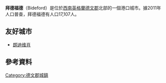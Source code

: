 {{Infobox UK place
|country =                England
|static_image= [[File:Bideford-Devon.jpg|240px]]
|static_image_caption= 
|official_name=           Bideford
|latitude=                51.016
|longitude=               -4.209
|population = 17,107
|population_ref = (2011)<ref>{{cite web|title=Bideford & Northam profile|url=http://www.devon.gov.uk/bidefordnorthamupdate.pdf|date=19 December 2012|publisher=Devon County Council|accessdate=11 January 2013|archive-url=https://web.archive.org/web/20151016123804/http://www.devon.gov.uk/bidefordnorthamupdate.pdf|archive-date=2015-10-16|dead-url=yes}}</ref>
|shire_district=          
|shire_county =           [[德文郡|德文郡]]
|region=                  西南英格蘭
|post_town=               BIDEFORD
|postcode_district=       EX39
|postcode_area=           EX
|dial_code=               01237
|os_grid_reference=       SS4426
|Mayor=              Councillor Simon Inch
}}
'''拜德福德'''（Bideford）是位於[[西南英格蘭|西南英格蘭]][[德文郡|德文郡]]北部的一個港口城市。據2011年人口普查，拜德福德有人口17,107人。

==友好城市==
* {{FRA}} [[朗迪维肖|朗迪维肖]]

== 參考資料 ==
{{reflist}}

[[Category:德文郡城鎮|Category:德文郡城鎮]]